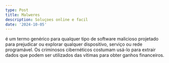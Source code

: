 ```yaml
---
type: Post
title: Malweres
description: Soluçoes online e facil
date: '2024-10-05'
---
```

é um termo genérico para qualquer tipo de software malicioso projetado para prejudicar ou explorar qualquer dispositivo, serviço ou rede programável. Os criminosos cibernéticos costumam usá-lo para extrair dados que podem ser utilizados das vítimas para obter ganhos financeiros.
